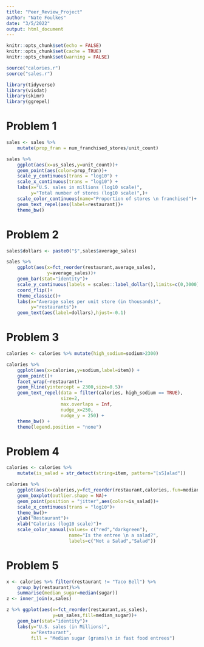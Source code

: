 ---
title: "Peer_Review_Project"
author: "Nate Foulkes"
date: "3/5/2022"
output: html_document
---
```{r setup, include=FALSE}
knitr::opts_chunk$set(echo = FALSE)
knitr::opts_chunk$set(cache = TRUE)
knitr::opts_chunk$set(warning = FALSE)
```
```{r get_data, include=FALSE}
source("calories.r")
source("sales.r")
```


```{r libraries, include=FALSE}
library(tidyverse)
library(visdat)
library(skimr)
library(ggrepel)
```
# Problem 1 


```{r prob_1, include=FALSE}
sales <- sales %>%
    mutate(prop_fran = num_franchised_stores/unit_count)
```
```{r plot_1}
sales %>%
    ggplot(aes(x=us_sales,y=unit_count))+
    geom_point(aes(color=prop_fran))+
    scale_y_continuous(trans = "log10") +
    scale_x_continuous(trans = "log10") +
    labs(x="U.S. sales in millions (log10 scale)",
         y="Total number of stores (log10 scale)",)+
    scale_color_continuous(name="Proportion of stores \n franchised")+
    geom_text_repel(aes(label=restaurant))+
    theme_bw()
``` 


# Problem 2 


```{r problem_2,include=FALSE}
sales$dollars <- paste0("$",sales$average_sales)
```
```{r plot_2}
sales %>% 
    ggplot(aes(x=fct_reorder(restaurant,average_sales),
               y=average_sales))+
    geom_bar(stat="identity")+
    scale_y_continuous(labels = scales::label_dollar(),limits=c(0,3000))+
    coord_flip()+
    theme_classic()+
    labs(x="Average sales per unit store (in thousands)",
         y="restaurants")+
    geom_text(aes(label=dollars),hjust=-0.1)
``` 

# Problem 3 


```{r problem_3,include=FALSE}
calories <- calories %>% mutate(high_sodium=sodium>2300) 
``` 
```{r plot_3}
calories %>%
    ggplot(aes(x=calories,y=sodium,label=item)) +
    geom_point()+
    facet_wrap(~restaurant)+
    geom_hline(yintercept = 2300,size=0.5)+
    geom_text_repel(data = filter(calories, high_sodium == TRUE),
                    size=2,
                    max.overlaps = Inf,
                    nudge_x=250,
                    nudge_y = 250) +
    theme_bw() +
    theme(legend.position = "none")
``` 

# Problem 4 


```{r problem_4,include=FALSE}
calories <- calories %>%
    mutate(is_salad = str_detect(string=item, pattern="[sS]alad"))
```
```{r plot_4}
calories %>% 
    ggplot(aes(x=calories,y=fct_reorder(restaurant,calories,.fun=median)))+
    geom_boxplot(outlier.shape = NA)+
    geom_point(position = "jitter",aes(color=is_salad))+
    scale_x_continuous(trans = "log10")+
    theme_bw()+
    ylab("Restaurant")+
    xlab("Calories (log10 scale)")+
    scale_color_manual(values= c("red","darkgreen"),
                       name="Is the entree \n a salad?",
                       labels=c("Not a Salad","Salad"))
``` 

# Problem 5 

```{r problem_5,include=FALSE}
x <- calories %>% filter(restaurant != "Taco Bell") %>%
    group_by(restaurant)%>%
    summarise(median_sugar=median(sugar))
z <- inner_join(x,sales)
```
```{r plot_5}
z %>% ggplot(aes(x=fct_reorder(restaurant,us_sales),
                 y=us_sales,fill=median_sugar))+
    geom_bar(stat="identity")+
    labs(y="U.S. sales (in Millions)",
         x="Restaurant",
         fill = "Median sugar (grams)\n in fast food entrees")
```


```{r ref.label=knitr::all_labels(), echo = T, eval = F}

```
